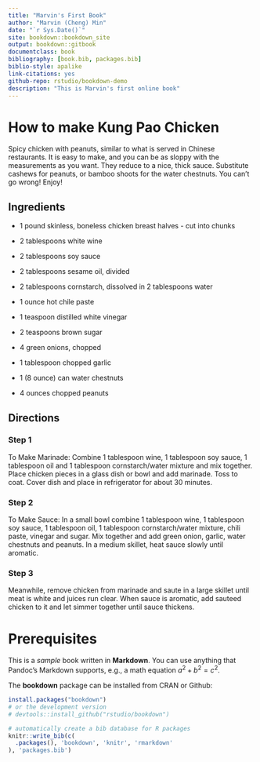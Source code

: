```yaml
--- 
title: "Marvin's First Book"
author: "Marvin (Cheng) Min"
date: "`r Sys.Date()`"
site: bookdown::bookdown_site
output: bookdown::gitbook
documentclass: book
bibliography: [book.bib, packages.bib]
biblio-style: apalike
link-citations: yes
github-repo: rstudio/bookdown-demo
description: "This is Marvin's first online book"
---
```


# How to make Kung Pao Chicken

Spicy chicken with peanuts, similar to what is served in Chinese restaurants. It is easy to make, and you can be as sloppy with the measurements as you want. They reduce to a nice, thick sauce. Substitute cashews for peanuts, or bamboo shoots for the water chestnuts. You can't go wrong! Enjoy!



## Ingredients

* 1 pound skinless, boneless chicken breast halves - cut into chunks
 
* 2 tablespoons white wine
 
* 2 tablespoons soy sauce
 
* 2 tablespoons sesame oil, divided
 
* 2 tablespoons cornstarch, dissolved in 2 tablespoons water
 
* 1 ounce hot chile paste
 
* 1 teaspoon distilled white vinegar
 
* 2 teaspoons brown sugar
 
* 4 green onions, chopped
 
* 1 tablespoon chopped garlic
 
* 1 (8 ounce) can water chestnuts
 
* 4 ounces chopped peanuts

## Directions

### Step 1
To Make Marinade: Combine 1 tablespoon wine, 1 tablespoon soy sauce, 1 tablespoon oil and 1 tablespoon cornstarch/water mixture and mix together. Place chicken pieces in a glass dish or bowl and add marinade. Toss to coat. Cover dish and place in refrigerator for about 30 minutes.

### Step 2
To Make Sauce: In a small bowl combine 1 tablespoon wine, 1 tablespoon soy sauce, 1 tablespoon oil, 1 tablespoon cornstarch/water mixture, chili paste, vinegar and sugar. Mix together and add green onion, garlic, water chestnuts and peanuts. In a medium skillet, heat sauce slowly until aromatic.

### Step 3
Meanwhile, remove chicken from marinade and saute in a large skillet until meat is white and juices run clear. When sauce is aromatic, add sauteed chicken to it and let simmer together until sauce thickens.


# Prerequisites

This is a _sample_ book written in **Markdown**. You can use anything that Pandoc's Markdown supports, e.g., a math equation $a^2 + b^2 = c^2$.

The **bookdown** package can be installed from CRAN or Github:

```r
install.packages("bookdown")
# or the development version
# devtools::install_github("rstudio/bookdown")
```


```r
# automatically create a bib database for R packages
knitr::write_bib(c(
  .packages(), 'bookdown', 'knitr', 'rmarkdown'
), 'packages.bib')
```

